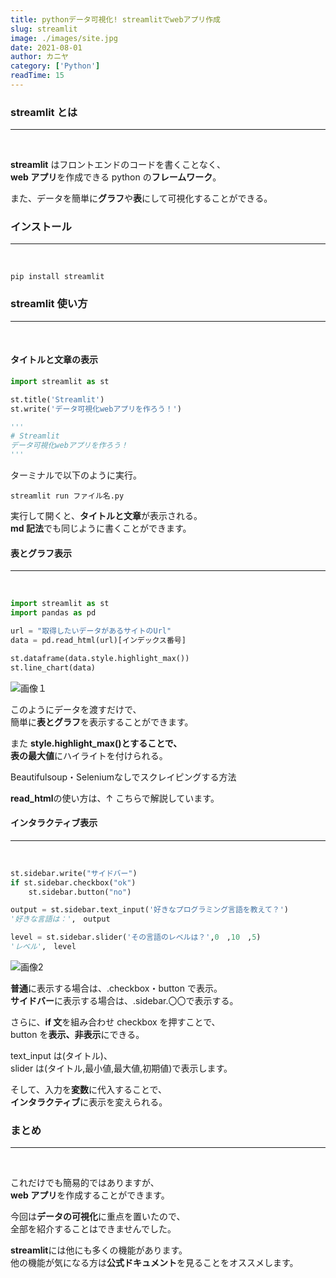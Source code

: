 ```yaml
---
title: pythonデータ可視化! streamlitでwebアプリ作成
slug: streamlit
image: ./images/site.jpg
date: 2021-08-01
author: カニヤ
category: ['Python']
readTime: 15
---
```



### streamlit とは

---

<br />

**streamlit** はフロントエンドのコードを書くことなく、<br/>
**web アプリ**を作成できる python の**フレームワーク**。

また、データを簡単に**グラフ**や**表**にして可視化することができる。

### インストール

---

<br />

`pip install streamlit`

### streamlit 使い方

---

<br />

#### タイトルと文章の表示

```python
import streamlit as st

st.title('Streamlit')
st.write('データ可視化webアプリを作ろう！')

'''
# Streamlit
データ可視化webアプリを作ろう！
'''
```

ターミナルで以下のように実行。

`streamlit run ファイル名.py`

実行して開くと、**タイトルと文章**が表示される。<br/>
**md 記法**でも同じように書くことができます。

#### 表とグラフ表示

---

<br />

```python
import streamlit as st
import pandas as pd

url = "取得したいデータがあるサイトのUrl"
data = pd.read_html(url)[インデックス番号]

st.dataframe(data.style.highlight_max())
st.line_chart(data)
```

![画像１](./images/table.png)

このようにデータを渡すだけで、<br/>
簡単に**表とグラフ**を表示することができます。

また **style.highlight_max()**とすることで、<br/>
表の**最大値**にハイライトを付けられる。

<Link to="/posts/python" className="linkcolor link-text">
  Beautifulsoup・Seleniumなしでスクレイピングする方法
</Link>

**read_html**の使い方は、↑ こちらで解説しています。

#### インタラクティブ表示

---

<br />

```python
st.sidebar.write("サイドバー")
if st.sidebar.checkbox("ok")
    st.sidebar.button("no")

output = st.sidebar.text_input('好きなプログラミング言語を教えて？')
'好きな言語は：',　output

level = st.sidebar.slider('その言語のレベルは？',0　,10　,5)
'レベル',　level
```

![画像2](./images/sidebar.png)

**普通**に表示する場合は、.checkbox・button で表示。<br/>
**サイドバー**に表示する場合は、.sidebar.〇〇で表示する。

さらに、**if 文**を組み合わせ checkbox を押すことで、<br/>
button を**表示、非表示**にできる。

text_input は(タイトル)、<br/>
slider は(タイトル,最小値,最大値,初期値)で表示します。

そして、入力を**変数**に代入することで、<br/>
**インタラクティブ**に表示を変えられる。

### まとめ

---

<br />

これだけでも簡易的ではありますが、<br/>
**web アプリ**を作成することができます。

今回は**データの可視化**に重点を置いたので、<br/>
全部を紹介することはできませんでした。

**streamlit**には他にも多くの機能があります。<br/>
他の機能が気になる方は**公式ドキュメント**を見ることをオススメします。
